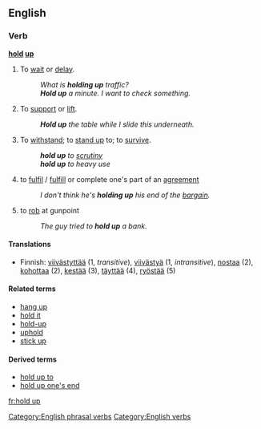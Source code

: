 {{see|hold-up}}

==English==

===Verb===
'''[[hold]] [[up]]'''
#{{idiom}} To [[wait]] or [[delay]].
#: ''What is '''holding up''' traffic?''
#: '''''Hold up''' a minute.  I want to check something.''
# To [[support]] or [[lift]].
#: '''''Hold up''' the table while I slide this underneath.''
# {{idiom}} To [[withstand]]; to [[stand up]] to; to [[survive]].
#: '''''hold up''' to [[scrutiny]]''
#: '''''hold up''' to heavy use''
# {{idiom}} to [[fulfil]] / [[fulfill]] or complete one's part of an [[agreement]]
#: ''I don't think he's '''holding up''' his end of the [[bargain]].''
# {{idiom}} to [[rob]] at gunpoint
#: ''The guy tried to '''hold up''' a bank.''

====Translations====
{{trans-top|to wait or delay}}
{{trans-mid}}
{{trans-bottom}}

{{trans-top|to support or lift}}
{{trans-mid}}
{{trans-bottom}}

{{trans-top|(idiomatic) to withstand; to stand up to; to survive}}
{{trans-mid}}
{{trans-bottom}}

{{trans-top|(idiomatic) to fulfil / fulfill or complete one's part of an agreement}}
{{trans-mid}}
{{trans-bottom}}

{{trans-top|(idiomatic) to rob at gunpoint}}
{{trans-mid}}
{{trans-bottom}}

{{checktrans-top}}
*Finnish: [[viivästyttää]] (1, ''transitive''), [[viivästyä]] (1, ''intransitive''), [[nostaa]] (2), [[kohottaa]] (2), [[kestää]] (3), [[täyttää]] (4), [[ryöstää]] (5)
{{checktrans-bottom}}

====Related terms====
*[[hang up]]
*[[hold it]]
*[[hold-up]]
*[[uphold]]
*[[stick up]]

====Derived terms====
*[[hold up to]]
*[[hold up one's end]]

[[Category:English phrasal verbs]]
[[Category:English verbs]]
[[fr:hold up]]